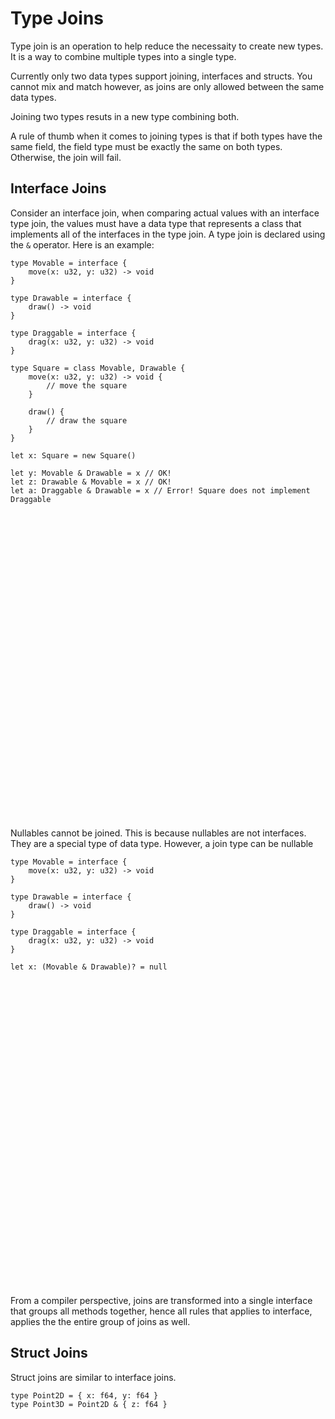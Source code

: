 # Type Joins
Type join is an operation to help reduce the necessaity to create new types.
It is a way to combine multiple types into a single type.

Currently only two data types support joining, interfaces and structs.
You cannot mix and match however, as joins are only allowed between the same data types.

Joining two types resuts in a new type combining both.

A rule of thumb when it comes to joining types is that if both types have the same field,
the field type must be exactly the same on both types. Otherwise, the join will fail.

## Interface Joins
Consider an interface join, when comparing actual values with an interface type join,
the values must have a data type that represents a class that implements all of the interfaces in the type join.
A type join is declared using the `&` operator. Here is an example:
```tc
type Movable = interface {
    move(x: u32, y: u32) -> void
}

type Drawable = interface {
    draw() -> void
}

type Draggable = interface {
    drag(x: u32, y: u32) -> void
}

type Square = class Movable, Drawable {
    move(x: u32, y: u32) -> void {
        // move the square
    }

    draw() {
        // draw the square
    }
}

let x: Square = new Square()

let y: Movable & Drawable = x // OK!
let z: Drawable & Movable = x // OK!
let a: Draggable & Drawable = x // Error! Square does not implement Draggable
```

<div role="alert" className="alert alert-warning">
    <svg xmlns="http://www.w3.org/2000/svg" className="stroke-current shrink-0 h-6 w-6" fill="none" viewBox="0 0 24 24"><path strokeLinecap="round" strokeLinejoin="round" strokeWidth="2" d="M12 9v2m0 4h.01m-6.938 4h13.856c1.54 0 2.502-1.667 1.732-3L13.732 4c-.77-1.333-2.694-1.333-3.464 0L3.34 16c-.77 1.333.192 3 1.732 3z" /></svg>
    <span>Nullables cannot be joined. This is because nullables are not interfaces. They are a special type of data type. However, a join type can be nullable</span>
</div>

```tc
type Movable = interface {
    move(x: u32, y: u32) -> void
}

type Drawable = interface {
    draw() -> void
}

type Draggable = interface {
    drag(x: u32, y: u32) -> void
}

let x: (Movable & Drawable)? = null
```

<div role="alert" className="alert striped1">
  <svg xmlns="http://www.w3.org/2000/svg" fill="none" viewBox="0 0 24 24" className="stroke-info shrink-0 w-6 h-6"><path strokeLinecap="round" strokeLinejoin="round" strokeWidth="2" d="M13 16h-1v-4h-1m1-4h.01M21 12a9 9 0 11-18 0 9 9 0 0118 0z"></path></svg>
  <span>From a compiler perspective, joins are transformed into a single interface that groups all methods together, hence all rules that applies to interface, applies the the entire group of joins as well.</span>
</div>


## Struct Joins
Struct joins are similar to interface joins.

```tc
type Point2D = { x: f64, y: f64 }
type Point3D = Point2D & { z: f64 }
```
